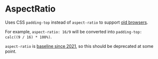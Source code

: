 
<Meta of={AspectRatioStories} />

# AspectRatio

Uses CSS `padding-top` instead of `aspect-ratio` to support [old browsers](https://caniuse.com/mdn-css_properties_aspect-ratio).

For example, `aspect-ratio: 16/9` will be converted into `padding-top: calc((9 / 16) * 100%)`.

`aspect-ratio` is [baseline since 2021](https://developer.mozilla.org/en-US/docs/Web/CSS/aspect-ratio), so this should be deprecated at some point.
